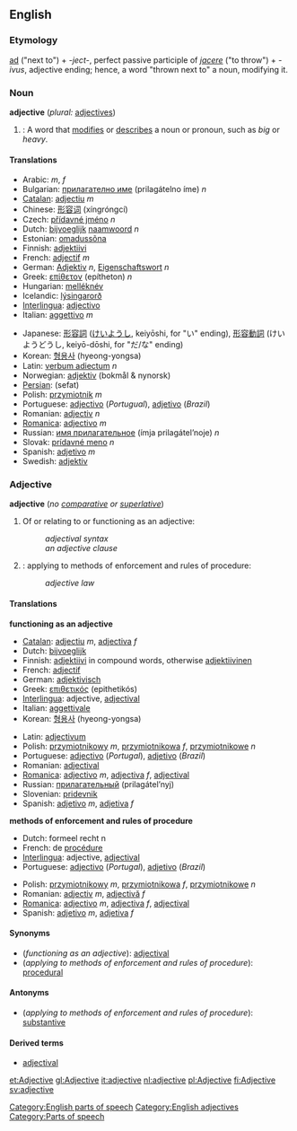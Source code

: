==English==

===Etymology===
{{la}} [[ad#Latin|ad]] ("next to") + ''-ject-'', perfect passive participle of ''[[jacere]]'' ("to throw") + ''-ivus'', adjective ending; hence, a word "thrown next to" a noun, modifying it.

===Noun===
'''adjective''' (''plural:'' [[adjectives]])

#{{grammar}}: A word that [[modify|modifies]] or [[describe]]s a noun or pronoun, such as ''big'' or ''heavy''.

====Translations====
{{top}}
<!--languages from A to I go here-->
*Arabic: {{ARchar|[[نعت]]}} {{IPAchar|(naʕt)}} ''m'', {{ARchar|[[صفة]]}} {{IPAchar|(ʂífa)}} ''f''
*Bulgarian: [[прилагателно име]] (prilagátelno íme) ''n''
*[[Catalan]]: [[adjectiu]] ''m''
*Chinese: [[形容词]] (xíngróngcí)
*Czech: [[přídavné jméno]] ''n''
*Dutch: [[bijvoeglijk]] [[naamwoord]] ''n''
*Estonian: [[omadussõna]]
*Finnish: [[adjektiivi]]
*French: [[adjectif]] ''m''
*German: [[Adjektiv]] ''n'', [[Eigenschaftswort]] ''n''
*Greek: [[επίθετον]] (epítheton) ''n''
*Hungarian: [[melléknév]]
*Icelandic: [[lýsingarorð]]
*[[Interlingua]]: [[adjectivo]]
*Italian: [[aggettivo]] ''m''
{{mid}}
*Japanese: [[形容詞]] ([[けいようし]], keiyōshi, for "い" ending), [[形容動詞]] (けいようどうし, keiyō-dōshi, for "だ/な" ending)
*Korean: [[형용사]] (hyeong-yongsa)
*Latin: [[verbum adiectum]] ''n''
*Norwegian: [[adjektiv]] (bokmål & nynorsk)
*[[Persian]]: {{FAchar|[[صفت]]}} (sefat) 
*Polish: [[przymiotnik]] ''m''
*Portuguese: [[adjectivo]] (''Portugual''), [[adjetivo]] (''Brazil'')
*Romanian: [[adjectiv]] ''n''
*[[Romanica]]: [[adjectivo]] ''m''
*Russian: [[имя прилaгaтeльнoe]] (ímja prilagátel’noje) ''n''
*Slovak: [[prídavné meno]] ''n''
*Spanish: [[adjetivo]] ''m''
*Swedish: [[adjektiv]]
{{bottom}}

===Adjective===
'''adjective''' (''no [[comparative]] or [[superlative]]'')

#Of or relating to or functioning as an adjective:
#:''adjectival syntax''
#:''an adjective clause''
#{{law}}: applying to methods of enforcement and rules of procedure:
#:''adjective law''

====Translations====
'''functioning as an adjective'''
{{top}}
<!--languages from A to I go here-->
*[[Catalan]]: [[adjectiu]] ''m'', [[adjectiva]] ''f''
*Dutch: [[bijvoeglijk]]
*Finnish: [[adjektiivi]] in compound words, otherwise [[adjektiivinen]]
*French: [[adjectif]]
*German: [[adjektivisch]]
*Greek: [[επιθετικός]] (epithetikós)
*[[Interlingua]]: adjective, [[adjectival]]
*Italian: [[aggettivale]]
*Korean: [[형용사]] (hyeong-yongsa)
{{mid}}
*Latin: [[adjectivum]]
*Polish: [[przymiotnikowy]] ''m'', [[przymiotnikowa]] ''f'', [[przymiotnikowe]] ''n''
*Portuguese: [[adjectivo]] (''Portugal''), [[adjetivo]] (''Brazil'')
*Romanian: [[adjectival]]
*[[Romanica]]: [[adjectivo]] ''m'', [[adjectiva]] ''f'', [[adjectival]]
*Russian: [[прилaгaтeльный]] (prilagátel’nyj)
*Slovenian: [[pridevnik]]
*Spanish: [[adjetivo]] ''m'', [[adjetiva]] ''f''
{{bottom}}

[[Category:English parts of speech]]

'''methods of enforcement and rules of procedure'''
{{top}}
<!--languages from A to I go here-->
*Dutch: formeel recht n
*French: de [[procédure]]
*[[Interlingua]]: adjective, [[adjectival]]
*Portuguese: [[adjectivo]] (''Portugal''), [[adjetivo]] (''Brazil'')
{{mid}}
<!--languages from J to Z go here-->
*Polish: [[przymiotnikowy]] ''m'', [[przymiotnikowa]] ''f'', [[przymiotnikowe]] ''n''
*Romanian: [[adjectiv]] ''m'', [[adjectivă]] ''f''
*[[Romanica]]: [[adjectivo]] ''m'', [[adjectiva]] ''f'', [[adjectival]]
*Spanish: [[adjetivo]] ''m'', [[adjetiva]] ''f''
{{bottom}}

====Synonyms====
*(''functioning as an adjective''): [[adjectival]]
*(''applying to methods of enforcement and rules of procedure''): [[procedural]]

====Antonyms====
*(''applying to methods of enforcement and rules of procedure''): [[substantive]]

====Derived terms====
*[[adjectival]]

[[Category:English adjectives]]
[[Category:Parts of speech]]

[[et:Adjective]]
[[gl:Adjective]]
[[it:adjective]]
[[nl:adjective]]
[[pl:Adjective]]
[[fi:Adjective]]
[[sv:adjective]]